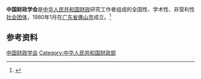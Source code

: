 '''中国财政学会'''是[[中华人民共和国|中华人民共和国]][[财政|财政]]研究工作者组成的全国性、学术性、非营利性[[社会团体|社会团体]]，1980年1月在[[广东省|广东省]][[佛山市|佛山市]]成立。<ref>{{Cite book|title=新编财政大辞典|author=黄运武主编; 叶万春, 刘梅梅, 陈光炎等副主编|publisher=辽宁人民出版社|year=1992|isbn=|location=沈阳|pages=}}</ref>

== 参考资料 ==
{{reflist}}

[[Category:中国财政学会|]]
[[Category:中华人民共和国财政部|Category:中华人民共和国财政部]]